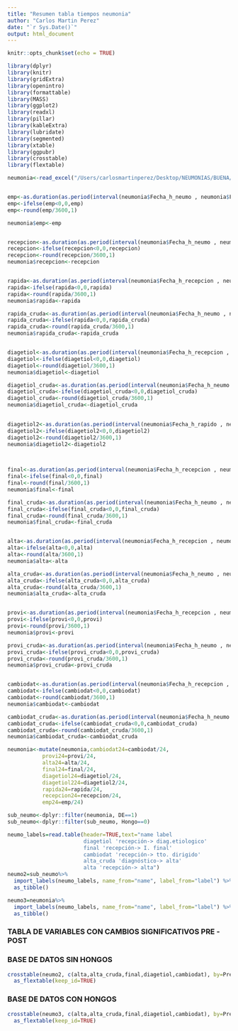 ```yaml
---
title: "Resumen tabla tiempos neumonia"
author: "Carlos Martin Perez"
date: "`r Sys.Date()`"
output: html_document
---
```


```r
knitr::opts_chunk$set(echo = TRUE)
```

```r

library(dplyr)
library(knitr)
library(gridExtra)
library(openintro)
library(formattable)
library(MASS)
library(ggplot2)
library(readxl)
library(pillar)
library(kableExtra)
library(lubridate)
library(segmented)
library(xtable)
library(ggpubr)
library(crosstable)
library(flextable)
```  


```r
neumonia<-read_excel("/Users/carlosmartinperez/Desktop/NEUMONIAS/BUENA/novedades/plantilla buena.xlsx",sheet=1)


emp<-as.duration(as.period(interval(neumonia$Fecha_h_neumo , neumonia$Fecha_h_empirico)))
emp<-ifelse(emp<0,0,emp)
emp<-round(emp/3600,1)

neumonia$emp<-emp


recepcion<-as.duration(as.period(interval(neumonia$Fecha_h_neumo , neumonia$Fecha_h_recepcion)))
recepcion<-ifelse(recepcion<0,0,recepcion)
recepcion<-round(recepcion/3600,1)
neumonia$recepcion<-recepcion


rapida<-as.duration(as.period(interval(neumonia$Fecha_h_recepcion , neumonia$Fecha_h_rapido)))
rapida<-ifelse(rapida<0,0,rapida)
rapida<-round(rapida/3600,1)
neumonia$rapida<-rapida 

rapida_cruda<-as.duration(as.period(interval(neumonia$Fecha_h_neumo , neumonia$Fecha_h_rapido)))
rapida_cruda<-ifelse(rapida<0,0,rapida_cruda)
rapida_cruda<-round(rapida_cruda/3600,1)
neumonia$rapida_cruda<-rapida_cruda


diagetiol<-as.duration(as.period(interval(neumonia$Fecha_h_recepcion , neumonia$fecha_diag_etiol_verdad)))
diagetiol<-ifelse(diagetiol<0,0,diagetiol)
diagetiol<-round(diagetiol/3600,1)
neumonia$diagetiol<-diagetiol

diagetiol_cruda<-as.duration(as.period(interval(neumonia$Fecha_h_neumo , neumonia$fecha_diag_etiol_verdad)))
diagetiol_cruda<-ifelse(diagetiol_cruda<0,0,diagetiol_cruda)
diagetiol_cruda<-round(diagetiol_cruda/3600,1)
neumonia$diagetiol_cruda<-diagetiol_cruda
 

diagetiol2<-as.duration(as.period(interval(neumonia$Fecha_h_rapido , neumonia$fecha_diag_etiol_verdad)))
diagetiol2<-ifelse(diagetiol2<0,0,diagetiol2)
diagetiol2<-round(diagetiol2/3600,1)
neumonia$diagetiol2<-diagetiol2
 


final<-as.duration(as.period(interval(neumonia$Fecha_h_recepcion , neumonia$Fecha_h_resultado_final)))
final<-ifelse(final<0,0,final)
final<-round(final/3600,1)
neumonia$final<-final  

final_cruda<-as.duration(as.period(interval(neumonia$Fecha_h_neumo , neumonia$Fecha_h_resultado_final)))
final_cruda<-ifelse(final_cruda<0,0,final_cruda)
final_cruda<-round(final_cruda/3600,1)
neumonia$final_cruda<-final_cruda


alta<-as.duration(as.period(interval(neumonia$Fecha_h_recepcion , neumonia$Fecha_h_alta)))
alta<-ifelse(alta<0,0,alta)
alta<-round(alta/3600,1)
neumonia$alta<-alta

alta_cruda<-as.duration(as.period(interval(neumonia$Fecha_h_neumo , neumonia$Fecha_h_alta)))
alta_cruda<-ifelse(alta_cruda<0,0,alta_cruda)
alta_cruda<-round(alta_cruda/3600,1)
neumonia$alta_cruda<-alta_cruda


provi<-as.duration(as.period(interval(neumonia$Fecha_h_recepcion , neumonia$Fecha_h_provi)))
provi<-ifelse(provi<0,0,provi)
provi<-round(provi/3600,1)
neumonia$provi<-provi  

provi_cruda<-as.duration(as.period(interval(neumonia$Fecha_h_neumo , neumonia$Fecha_h_provi)))
provi_cruda<-ifelse(provi_cruda<0,0,provi_cruda)
provi_cruda<-round(provi_cruda/3600,1)
neumonia$provi_cruda<-provi_cruda


cambiodat<-as.duration(as.period(interval(neumonia$Fecha_h_recepcion , neumonia$Fecha_cambio)))
cambiodat<-ifelse(cambiodat<0,0,cambiodat)
cambiodat<-round(cambiodat/3600,1)
neumonia$cambiodat<-cambiodat

cambiodat_cruda<-as.duration(as.period(interval(neumonia$Fecha_h_neumo , neumonia$Fecha_cambio)))
cambiodat_cruda<-ifelse(cambiodat_cruda<0,0,cambiodat_cruda)
cambiodat_cruda<-round(cambiodat_cruda/3600,1)
neumonia$cambiodat_cruda<-cambiodat_cruda

neumonia<-mutate(neumonia,cambiodat24=cambiodat/24,
           provi24=provi/24,
           alta24=alta/24,
           final24=final/24,
           diagetiol24=diagetiol/24,
           diagetiol224=diagetiol2/24,
           rapida24=rapida/24,
           recepcion24=recepcion/24,
           emp24=emp/24)

sub_neumo<-dplyr::filter(neumonia, DE==1)
sub_neumo<-dplyr::filter(sub_neumo, Hongo==0)  

neumo_labels=read.table(header=TRUE,text="name label
                        diagetiol 'recepción-> diag.etiologico'
                        final 'recepción-> I. final'
                        cambiodat 'recepción-> tto. dirigido'
                        alta_cruda 'diagnóstico-> alta'
                        alta 'recepción-> alta")
neumo2=sub_neumo%>%
  import_labels(neumo_labels, name_from="name", label_from="label") %>% 
  as_tibble()

neumo3=neumonia%>%
  import_labels(neumo_labels, name_from="name", label_from="label") %>% 
  as_tibble()

```     

### TABLA DE VARIABLES CON CAMBIOS SIGNIFICATIVOS PRE -POST
### BASE DE DATOS SIN HONGOS  

```r
crosstable(neumo2, c(alta,alta_cruda,final,diagetiol,cambiodat), by=Pre_post,test=TRUE) %>%
  as_flextable(keep_id=TRUE)
```    

### BASE DE DATOS CON HONGOS  

```r
crosstable(neumo3, c(alta,alta_cruda,final,diagetiol,cambiodat), by=Pre_post,test=TRUE) %>%
  as_flextable(keep_id=TRUE)
```    


